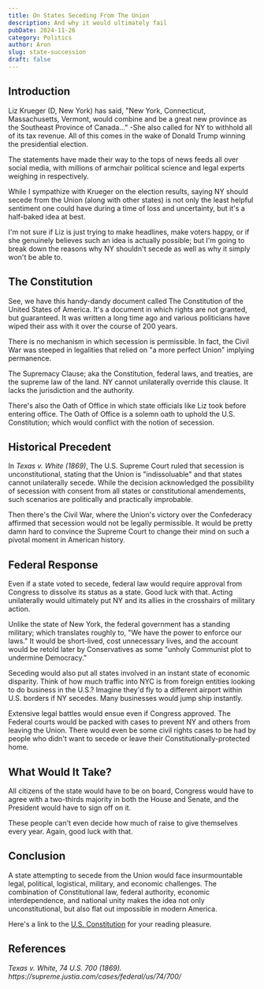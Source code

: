 ```yaml
---
title: On States Seceding From The Union
description: And why it would ultimately fail
pubDate: 2024-11-26
category: Politics
author: Aron
slug: state-succession
draft: false
---
```


## Introduction

Liz Krueger (D, New York) has said, "New York, Connecticut, Massachusetts, Vermont, would combine and be a great new province as the Southeast Province of Canada..." -She also called for NY to withhold all of its tax revenue. All of this comes in the wake of Donald Trump winning the presidential election.

The statements have made their way to the tops of news feeds all over social media, with millions of armchair political science and legal experts weighing in respectively.

While I sympathize with Krueger on the election results, saying NY should secede from the Union (along with other states) is not only the least helpful sentiment one could have during a time of loss and uncertainty, but it's a half-baked idea at best.

I'm not sure if Liz is just trying to make headlines, make voters happy, or if she genuinely believes such an idea is actually possible; but I'm going to break down the reasons why NY shouldn't secede as well as why it simply won't be able to.

## The Constitution

See, we have this handy-dandy document called The Constitution of the United States of America. It's a document in which rights are not granted, but guaranteed. It was written a long time ago and various politicians have wiped their ass with it over the course of 200 years.

There is no mechanism in which secession is permissible. In fact, the Civil War was steeped in legalities that relied on "a more perfect Union" implying permanence.

The Supremacy Clause; aka the Constitution, federal laws, and treaties, are the supreme law of the land. NY cannot unilaterally override this clause. It lacks the jurisdiction and the authority.

There's also the Oath of Office in which state officials like Liz took before entering office. The Oath of Office is a solemn oath to uphold the U.S. Constitution; which would conflict with the notion of secession.

## Historical Precedent

In _Texas v. White (1869)_, The U.S. Supreme Court ruled that secession is unconstitutional, stating that the Union is "indissoluable" and that states cannot unilaterally secede. While the decision acknowledged the possibility of secession with consent from all states or constitutional amendements, such scenarios are politically and practically improbable.

Then there's the Civil War, where the Union's victory over the Confederacy affirmed that secession would not be legally permissible. It would be pretty damn hard to convince the Supreme Court to change their mind on such a pivotal moment in American history.

## Federal Response

Even if a state voted to secede, federal law would require approval from Congress to dissolve its status as a state. Good luck with that. Acting unilaterally would ultimately put NY and its allies in the crosshairs of military action.

Unlike the state of New York, the federal government has a standing military; which translates roughly to, "We have the power to enforce our laws." It would be short-lived, cost unnecessary lives, and the account would be retold later by Conservatives as some "unholy Communist plot to undermine Democracy."

Seceding would also put all states involved in an instant state of economic disparity. Think of how much traffic into NYC is from foreign entities looking to do business in the U.S.? Imagine they'd fly to a different airport within U.S. borders if NY secedes. Many businesses would jump ship instantly.

Extensive legal battles would ensue even if Congress approved. The Federal courts would be packed with cases to prevent NY and others from leaving the Union. There would even be some civil rights cases to be had by people who didn't want to secede or leave their Constitutionally-protected home.

## What Would It Take?

All citizens of the state would have to be on board, Congress would have to agree with a two-thirds majority in both the House and Senate, and the President would have to sign off on it.

These people can't even decide how much of raise to give themselves every year. Again, good luck with that.

## Conclusion

A state attempting to secede from the Union would face insurmountable legal, political, logistical, military, and economic challenges. The combination of Constitutional law, federal authority, economic interdependence, and national unity makes the idea not only unconstitutional, but also flat out impossible in modern America.

Here's a link to the [U.S. Constitution](https://constitutioncenter.org/the-constitution/full-text) for your reading pleasure.

## References

<cite>
  Texas v. White, 74 U.S. 700 (1869).
  https://supreme.justia.com/cases/federal/us/74/700/
</cite>
